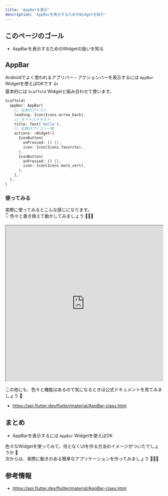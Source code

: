 ```yaml
---
title: 'AppBarを表示'
description: 'AppBarを表示するためのWidgetを紹介'
---
```


## このページのゴール

- AppBarを表示するためのWidgetの扱いを知る

## AppBar

Androidでよく使われるアプリバー・アクションバーを表示するには `AppBar` Widgetを使えばOKです 👍  
基本的には `Scaffold` Widgetと組み合わせて使います。

```dart
Scaffold(
  appBar: AppBar(
    // 左側のアイコン
    leading: Icon(Icons.arrow_back),
    // タイトルテキスト
    title: Text('Hello'),
    // 右側のアイコン一覧
    actions: <Widget>[
      IconButton(
        onPressed: () {},
        icon: Icon(Icons.favorite),
      ),
      IconButton(
        onPressed: () {},
        icon: Icon(Icons.more_vert),
      ),
    ],
  ),
)
```

### 使ってみる

実際に使ってみるとこんな感じになります。  
👇 色々と書き換えて動かしてみましょう 💪💪💪

<iframe
    width="100%"
    height="500px"
    src="https://dartpad.dev/embed-flutter.html?split=60&theme=dark&run=true&id=89d80bb7d7220bb5b8cfc0acbce1e78c">
</iframe>

この他にも、色々と機能はあるので気になるときは公式ドキュメントを見てみましょう 👀

- https://api.flutter.dev/flutter/material/AppBar-class.html


## まとめ

- AppBarを表示するには `AppBar` Widgetを使えばOK

色々なWidgetを使ってみて、何となくUIを作る方法のイメージがついたでしょうか 🤔  
次からは、実際に動きのある簡単なアプリケーションを作ってみましょう 💪💪💪


## 参考情報

- https://api.flutter.dev/flutter/material/AppBar-class.html
